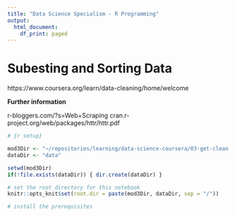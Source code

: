 ```yaml
---
title: "Data Science Specialism - R Programming"
output:
  html_document:
    df_print: paged
---
```


# Subesting and Sorting Data
https://www.coursera.org/learn/data-cleaning/home/welcome

**Further information**

r-bloggers.com/?s=Web+Scraping
cran.r-project.org/web/packages/httr/httr.pdf



```r
# {r setup}

mod3Dir <- "~/repositories/learning/data-science-coursera/03-get-clean-data"
dataDir <- "data"

setwd(mod3Dir)
if(!file.exists(dataDir)) { dir.create(dataDir) }

# set the root directory for this notebook
knitr::opts_knit$set(root.dir = paste(mod3Dir, dataDir, sep = "/"))

# install the prerequisites
```
